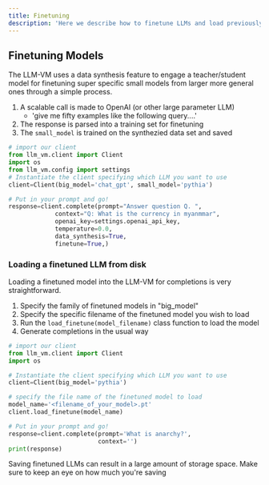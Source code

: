 ```yaml
---
title: Finetuning
description: 'Here we describe how to finetune LLMs and load previously trained models'
---
```


## Finetuning Models
The LLM-VM uses a data synthesis feature to engage a teacher/student model for finetuning super specific small models from larger more general ones through a simple process.

1. A scalable call is made to OpenAI (or other large parameter LLM)
   - 'give me fifty examples like the following query....'
2. The response is parsed into a training set for finetuning
3. The ```small_model``` is trained on the synthezied data set and saved

```python Finetuning a Model
# import our client
from llm_vm.client import Client
import os
from llm_vm.config import settings
# Instantiate the client specifying which LLM you want to use
client=Client(big_model='chat_gpt', small_model='pythia')

# Put in your prompt and go!
response=client.complete(prompt="Answer question Q. ",
			 context="Q: What is the currency in myanmmar",
			 openai_key=settings.openai_api_key,
			 temperature=0.0,
			 data_synthesis=True,
			 finetune=True,)
```

### Loading a finetuned LLM from disk
Loading a finetuned model into the LLM-VM for completions is very straightforward.

1. Specify the family of finetuned models in "big_model"
2. Specify the specific filename of the finetuned model you wish to load
3. Run the ```load_finetune(model_filename)``` class function to load the model
4. Generate completions in the usual way
```python Loading a Finetuned Model
# import our client
from llm_vm.client import Client
import os

# Instantiate the client specifying which LLM you want to use
client=Client(big_model='pythia')

# specify the file name of the finetuned model to load
model_name='<filename_of_your_model>.pt'
client.load_finetune(model_name)

# Put in your prompt and go!
response=client.complete(prompt='What is anarchy?',
                         context='')
print(response)
```

<Warning>Saving finetuned LLMs can result in a large amount of storage space. Make sure to keep an eye on how much you're saving</Warning>


<Snippet file="github.mdx" />